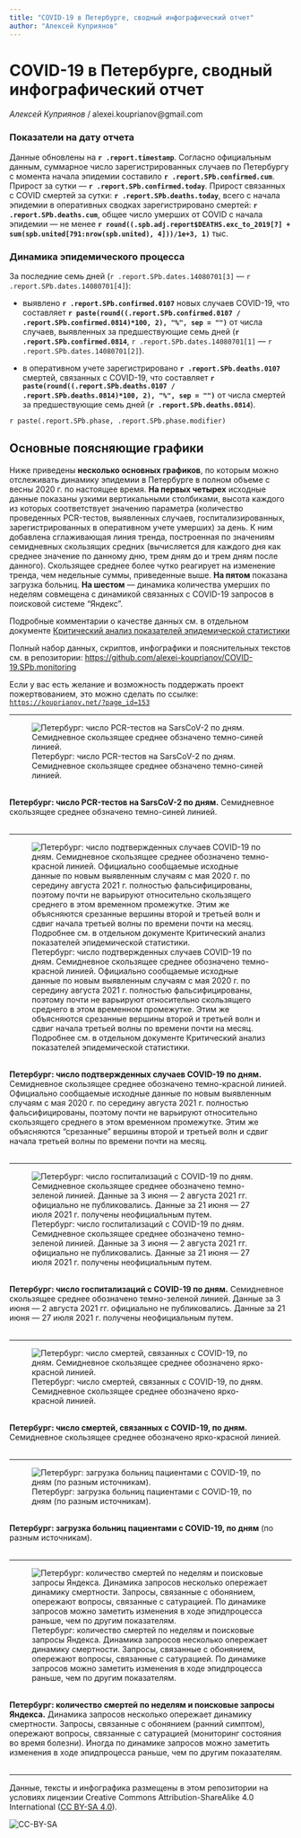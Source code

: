 ```yaml
---
title: "COVID-19 в Петербурге, сводный инфографический отчет"
author: "Алексей Куприянов"
---
```


# COVID-19 в Петербурге, сводный инфографический отчет

*Алексей Куприянов* / alexei.kouprianov@gmail.com

### Показатели на дату отчета

Данные обновлены на **`r .report.timestamp`**. 
Согласно официальным данным, суммарное число зарегистрированных случаев по Петербургу c момента начала эпидемии составило **`r .report.SPb.confirmed.cum`**. 
Прирост за сутки --- **`r .report.SPb.confirmed.today`**. 
Прирост связанных с COVID смертей за сутки: **`r .report.SPb.deaths.today`**, 
всего с начала эпидемии в оперативных сводках зарегистрировано смертей: **`r .report.SPb.deaths.cum`**, общее число умерших от COVID с начала эпидемии --- не менее **`r round((.spb.adj.report$DEATHS.exc_to_2019[7] + sum(spb.united[791:nrow(spb.united), 4]))/1e+3, 1)`** тыс.

### Динамика эпидемического процесса

За последние семь дней (`r .report.SPb.dates.14080701[3]` --- `r .report.SPb.dates.14080701[4]`): 

* выявлено **`r .report.SPb.confirmed.0107`** новых случаев COVID-19, что составляет **`r paste(round((.report.SPb.confirmed.0107 / .report.SPb.confirmed.0814)*100, 2), "%", sep = "")`** от числа случаев, выявленных за предшествующие семь дней (**`r .report.SPb.confirmed.0814`**, `r .report.SPb.dates.14080701[1]` --- `r .report.SPb.dates.14080701[2]`).

<!-- * госпитализировано c COVID-19 **`r .report.SPb.hospitalized.today.0107`**, что составляет **`r paste(round((.report.SPb.hospitalized.today.0107 / .report.SPb.hospitalized.today.0814)*100, 2), "%", sep = "")`** от числа госпитализированных за предшествующие семь дней (**`r .report.SPb.hospitalized.today.0814`**). -->

* в оперативном учете зарегистрировано **`r .report.SPb.deaths.0107`** смертей, связанных с COVID-19, что составляет **`r paste(round((.report.SPb.deaths.0107 / .report.SPb.deaths.0814)*100, 2), "%", sep = "")`** от числа смертей за предшествующие семь дней (**`r .report.SPb.deaths.0814`**).

`r paste(.report.SPb.phase, .report.SPb.phase.modifier)`

## Основные поясняющие графики

Ниже приведены **несколько основных графиков**, по которым можно отслеживать динамику эпидемии в Петербурге в полном объеме с весны 2020 г. по настоящее время. **На первых четырех** исходные данные показаны узкими вертикальными столбиками, высота каждого из которых соответствует значению параметра (количество проведенных PCR-тестов, выявленных случаев, госпитализированных, зарегистрированных в оперативном учете умерших) за день. К ним добавлена сглаживающая линия тренда, построенная по значениям семидневных скользящих средних (вычисляется для каждого дня как среднее значение по данному дню, трем дням до и трем дням после данного). Скользящее среднее более чутко реагирует на изменение тренда, чем недельные суммы, приведенные выше. **На пятом** показана загрузка больниц. **На шестом** --- динамика количества умерших по неделям совмещена с динамикой связанных с COVID-19 запросов в поисковой системе "Яндекс".

Подробные комментарии о качестве данных см. в отдельном документе [Критический анализ показателей эпидемической статистики](SPb.COVID-19.data_critique.md)

Полный набор данных, скриптов, инфографики и пояснительных текстов см. в репозитории: [https://github.com/alexei-kouprianov/COVID-19.SPb.monitoring](https://github.com/alexei-kouprianov/COVID-19.SPb.monitoring)

Если у вас есть желание и возможность поддержать проект пожертвованием, это можно сделать по ссылке: [`https://kouprianov.net/?page_id=153`](https://kouprianov.net/?page_id=153)

---

![Петербург: число PCR-тестов на SarsCoV-2 по дням. Семидневное скользящее среднее обзначено темно-синей линией.](../plots/01.SPb.COVID-19.PCR_tests.mini.png "Петербург: число PCR-тестов на SarsCoV-2 по дням. Семидневное скользящее среднее обзначено темно-синей линией.")
<figcaption><br />**Петербург: число PCR-тестов на SarsCoV-2 по дням.** Семидневное скользящее среднее обзначено темно-синей линией.<br /><br /></figcaption>

---

![Петербург: число подтвержденных случаев COVID-19 по дням. Семидневное скользящее среднее обозначено темно-красной линией. Официально сообщаемые исходные данные по новым выявленным случаям с мая 2020 г. по середину августа 2021 г. полностью фальсифицированы, поэтому почти не варьируют относительно скользящего среднего в этом временном промежутке. Этим же объясняются срезанные вершины второй и третьей волн и сдвиг начала третьей волны по времени почти на месяц. Подробнее см. в отдельном документе Критический анализ показателей эпидемической статистики.](../plots/02.SPb.COVID-19.confirmed.mini.png "Петербург: число подтвержденных случаев COVID-19 по дням. Семидневное скользящее среднее обозначено темно-красной линией. Официально сообщаемые исходные данные по новым выявленным случаям с мая 2020 г. по середину августа 2021 г. полностью фальсифицированы, поэтому почти не варьируют относительно скользящего среднего в этом временном промежутке. Этим же объясняются срезанные вершины второй и третьей волн и сдвиг начала третьей волны по времени почти на месяц. Подробнее см. в отдельном документе Критический анализ показателей эпидемической статистики.")
<figcaption><br />**Петербург: число подтвержденных случаев COVID-19 по дням.** Семидневное скользящее среднее обозначено темно-красной линией. Официально сообщаемые исходные данные по новым выявленным случаям с мая 2020 г. по середину августа 2021 г. полностью фальсифицированы, поэтому почти не варьируют относительно скользящего среднего в этом временном промежутке. Этим же объясняются "срезанные" вершины второй и третьей волн и сдвиг начала третьей волны по времени почти на месяц.<br /><br /></figcaption>

---

![Петербург: число госпитализаций с COVID-19 по дням. Cемидневное скользящее среднее обозначено темно-зеленой линией. Данные за 3 июня --- 2 августа 2021 гг. официально не публиковались. Данные за 21 июня --- 27 июля 2021 г. получены неофициальным путем.](../plots/03.SPb.COVID-19.hospitalized_today.mini.png "Петербург: число госпитализаций с COVID-19 по дням. Cемидневное скользящее среднее обозначено темно-зеленой линией. Данные за 3 июня --- 2 августа 2021 гг. официально не публиковались. Данные за 21 июня --- 27 июля 2021 г. получены неофициальным путем.")
<figcaption><br />**Петербург: число госпитализаций с COVID-19 по дням.** Cемидневное скользящее среднее обозначено темно-зеленой линией. Данные за 3 июня --- 2 августа 2021 гг. официально не публиковались. Данные за 21 июня --- 27 июля 2021 г. получены неофициальным путем.<br /><br /></figcaption>

---

![Петербург: число смертей, связанных с COVID-19, по дням. Семидневное скользящее среднее обозначено ярко-красной линией.](../plots/04.SPb.COVID-19.deaths.mini.png "Петербург: число смертей, связанных с COVID-19, по дням. Семидневное скользящее среднее обозначено ярко-красной линией.")
<figcaption><br />**Петербург: число смертей, связанных с COVID-19, по дням.** Семидневное скользящее среднее обозначено ярко-красной линией.<br /><br /></figcaption>

---

![Петербург: загрузка больниц пациентами с COVID-19, по дням (по разным источникам).](../plots/05.SPb.COVID-19.Hospitalized_vs_Hospitalized_today_vs_Occupied_beds.mini.png "Петербург: загрузка больниц пациентами с COVID-19, по дням (по разным источникам).")
<figcaption><br />**Петербург: загрузка больниц пациентами с COVID-19, по дням** (по разным источникам).<br /><br /></figcaption>

---

![Петербург: количество смертей по неделям и поисковые запросы Яндекса. Динамика запросов несколько опережает динамику смертности. Запросы, связанные с обонянием, опережают вопросы, связанные с сатурацией. По динамике запросов можно заметить изменения в ходе эпидпроцесса раньше, чем по другим показателям.](../plots/06.SPb.COVID-19.Yandex_vs_deaths.mini.png "Петербург: количество смертей по неделям и поисковые запросы Яндекса. Динамика запросов несколько опережает динамику смертности. Запросы, связанные с обонянием, опережают вопросы, связанные с сатурацией. По динамике запросов можно заметить изменения в ходе эпидпроцесса раньше, чем по другим показателям.")
<figcaption><br />**Петербург: количество смертей по неделям и поисковые запросы Яндекса.** Динамика запросов несколько опережает динамику смертности. Запросы, связанные с обонянием (ранний симптом), опережают вопросы, связанные с сатурацией (мониторинг состояния во время болезни). Иногда по динамике запросов можно заметить изменения в ходе эпидпроцесса раньше, чем по другим показателям.<br /><br /></figcaption>

---

Данные, тексты и инфографика размещены в этом репозитории на условиях лицензии Creative Commons Attribution-ShareAlike 4.0 International ([CC BY-SA 4.0](https://creativecommons.org/licenses/by-sa/4.0/)).

![](../misc/CC-BY-SA-icon.png "CC-BY-SA")
